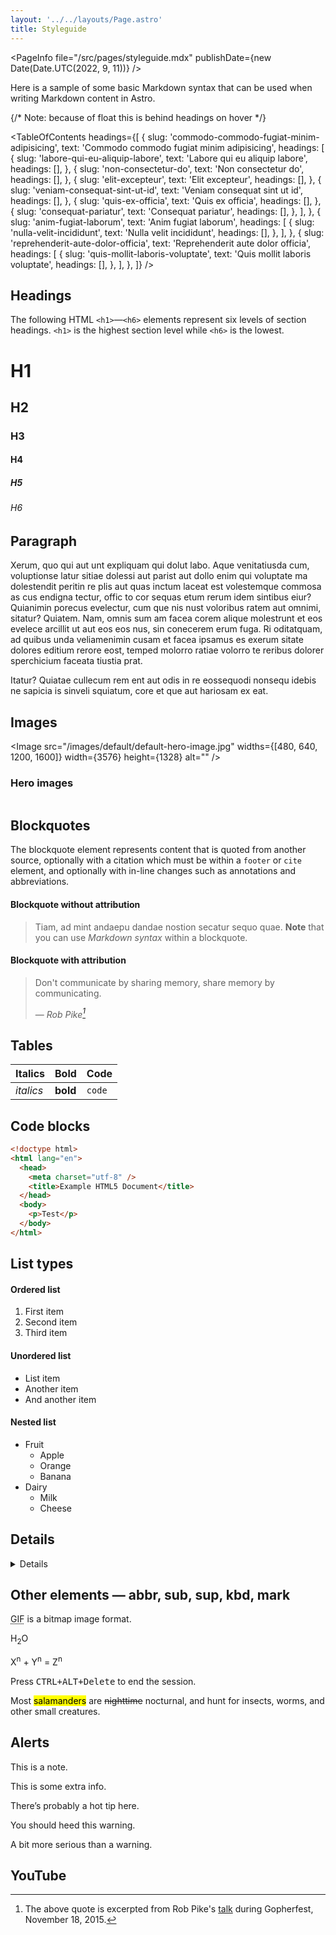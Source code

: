 ```yaml
---
layout: '../../layouts/Page.astro'
title: Styleguide
---
```




<PageInfo file="/src/pages/styleguide.mdx" publishDate={new Date(Date.UTC(2022, 9, 11))} />

Here is a sample of some basic Markdown syntax that can be used when writing Markdown content in Astro.

{/* Note: because of float this is behind headings on hover */}

<TableOfContents
  headings={[
    {
      slug: 'commodo-commodo-fugiat-minim-adipisicing',
      text: 'Commodo commodo fugiat minim adipisicing',
      headings: [
        {
          slug: 'labore-qui-eu-aliquip-labore',
          text: 'Labore qui eu aliquip labore',
          headings: [],
        },
        {
          slug: 'non-consectetur-do',
          text: 'Non consectetur do',
          headings: [],
        },
        {
          slug: 'elit-excepteur',
          text: 'Elit excepteur',
          headings: [],
        },
        {
          slug: 'veniam-consequat-sint-ut-id',
          text: 'Veniam consequat sint ut id',
          headings: [],
        },
        {
          slug: 'quis-ex-officia',
          text: 'Quis ex officia',
          headings: [],
        },
        {
          slug: 'consequat-pariatur',
          text: 'Consequat pariatur',
          headings: [],
        },
      ],
    },
    {
      slug: 'anim-fugiat-laborum',
      text: 'Anim fugiat laborum',
      headings: [
        {
          slug: 'nulla-velit-incididunt',
          text: 'Nulla velit incididunt',
          headings: [],
        },
      ],
    },
    {
      slug: 'reprehenderit-aute-dolor-officia',
      text: 'Reprehenderit aute dolor officia',
      headings: [
        {
          slug: 'quis-mollit-laboris-voluptate',
          text: 'Quis mollit laboris voluptate',
          headings: [],
        },
      ],
    },
  ]}
/>

## Headings

The following HTML `<h1>`—`<h6>` elements represent six levels of section headings. `<h1>` is the highest section level while `<h6>` is the lowest.

# H1

## H2

### H3

#### H4

##### H5

###### H6

## Paragraph

Xerum, quo qui aut unt expliquam qui dolut labo. Aque venitatiusda cum, voluptionse latur sitiae dolessi aut parist aut dollo enim qui voluptate ma dolestendit peritin re plis aut quas inctum laceat est volestemque commosa as cus endigna tectur, offic to cor sequas etum rerum idem sintibus eiur? Quianimin porecus evelectur, cum que nis nust voloribus ratem aut omnimi, sitatur? Quiatem. Nam, omnis sum am facea corem alique molestrunt et eos evelece arcillit ut aut eos eos nus, sin conecerem erum fuga. Ri oditatquam, ad quibus unda veliamenimin cusam et facea ipsamus es exerum sitate dolores editium rerore eost, temped molorro ratiae volorro te reribus dolorer sperchicium faceata tiustia prat.

Itatur? Quiatae cullecum rem ent aut odis in re eossequodi nonsequ idebis ne sapicia is sinveli squiatum, core et que aut hariosam ex eat.

## Images

<Image
  src="/images/default/default-hero-image.jpg"
  widths={[480, 640, 1200, 1600]}
  width={3576}
  height={1328}
  alt=""
/>

### Hero images

<div class="expand-lg">
  <Image
    src="/images/default/default-hero-image.jpg"
    class="!mt-0 w-full max-w-none"
    widths={[480, 640, 1200, 1600]}
    width={3576}
    height={1328}
    alt=""
  />
</div>

## Blockquotes

The blockquote element represents content that is quoted from another source, optionally with a citation which must be within a `footer` or `cite` element, and optionally with in-line changes such as annotations and abbreviations.

#### Blockquote without attribution

> Tiam, ad mint andaepu dandae nostion secatur sequo quae.
> **Note** that you can use _Markdown syntax_ within a blockquote.

#### Blockquote with attribution

> Don't communicate by sharing memory, share memory by communicating.
>
> — <cite>Rob Pike[^1]</cite>

[^1]: The above quote is excerpted from Rob Pike's [talk](https://www.youtube.com/watch?v=PAAkCSZUG1c) during Gopherfest, November 18, 2015.

## Tables

| Italics   | Bold     | Code   |
| --------- | -------- | ------ |
| _italics_ | **bold** | `code` |

## Code blocks

```html title="tacos.html" showLineNumbers {3-6} /charset/ /Test/
<!doctype html>
<html lang="en">
  <head>
    <meta charset="utf-8" />
    <title>Example HTML5 Document</title>
  </head>
  <body>
    <p>Test</p>
  </body>
</html>
```

## List types

#### Ordered list

1. First item
2. Second item
3. Third item

#### Unordered list

- List item
- Another item
- And another item

#### Nested list

- Fruit
  - Apple
  - Orange
  - Banana
- Dairy
  - Milk
  - Cheese

## Details

<Details title="This is the summary">

Here's some other content.

</Details>

## Other elements — abbr, sub, sup, kbd, mark

<abbr title="Graphics Interchange Format">GIF</abbr> is a bitmap image format.

H<sub>2</sub>O

X<sup>n</sup> + Y<sup>n</sup> = Z<sup>n</sup>

Press <kbd><kbd>CTRL</kbd>+<kbd>ALT</kbd>+<kbd>Delete</kbd></kbd> to end the session.

Most <mark>salamanders</mark> are <del>nighttime</del> nocturnal, and hunt for insects, worms, and other small creatures.

## Alerts

<Alert variant="note">

This is a note.

</Alert>

<Alert variant="info">

This is some extra info.

</Alert>

<Alert variant="tip">

There’s probably a hot tip here.

</Alert>

<Alert variant="warning">

You should heed this warning.

</Alert>

<Alert variant="danger">

A bit more serious than a warning.

</Alert>

## YouTube

<YouTube title="Video title" code="XlnmN4BfCxw" />
